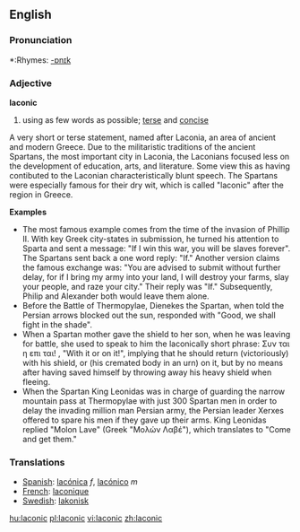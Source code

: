 ==English==

===Pronunciation===
*:Rhymes: [[Rhymes:English:-ɒnɪk|-ɒnɪk]]

===Adjective===
'''laconic'''
# using as few words as possible; [[terse]] and [[concise]]



A very short or terse statement, named after Laconia, an area of ancient and modern Greece. Due to the militaristic traditions of the ancient Spartans, the most important city in Laconia, the Laconians focused less on the development of education, arts, and literature. Some view this as having contibuted to the Laconian characteristically blunt speech. The Spartans were especially famous for their dry wit, which is called "laconic" after the region in Greece.


<b>Examples</b>

* The most famous example comes from the time of the invasion of Phillip II. With key Greek city-states in submission, he turned his attention to Sparta and sent a message: "If I win this war, you will be slaves forever". The Spartans sent back a one word reply: "If." Another version claims the famous exchange was: "You are advised to submit without further delay, for if I bring my army into your land, I will destroy your farms, slay your people, and raze your city." Their reply was "If." Subsequently, Philip and Alexander both would leave them alone.
* Before the Battle of Thermopylae, Dienekes the Spartan, when told the Persian arrows blocked out the sun, responded with "Good, we shall fight in the shade".
* When a Spartan mother gave the shield to her son, when he was leaving for battle, she used to speak to him the laconically short phrase: Συν ται η επι ται! , "With it or on it!", implying that he should return (victoriously) with his shield, or (his cremated body in an urn) on it, but by no means after having saved himself by throwing away his heavy shield when fleeing.
* When the Spartan King Leonidas was in charge of guarding the narrow mountain pass at Thermopylae with just 300 Spartan men in order to delay the invading million man Persian army, the Persian leader Xerxes offered to spare his men if they gave up their arms. King Leonidas replied "Molon Lave" (Greek "Μολών Λαβέ"), which translates to "Come and get them."


===Translations===
*[[Spanish]]: [[lacónica]] ''f'', [[lacónico]] ''m''
*[[French]]: [[laconique]] 
*[[Swedish]]: [[lakonisk]]

[[hu:laconic]]
[[pl:laconic]]
[[vi:laconic]]
[[zh:laconic]]